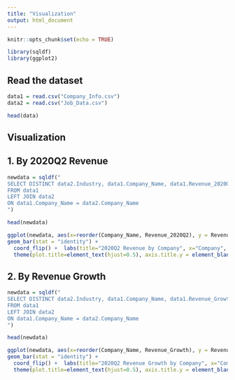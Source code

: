 ```yaml
---
title: "Visualization"
output: html_document
---
```


```r
knitr::opts_chunk$set(echo = TRUE)
```

```r
library(sqldf)
library(ggplot2)
```

## Read the dataset
```r
data1 = read.csv("Company_Info.csv")
data2 = read.csv("Job_Data.csv")
```

```r
head(data)
```

## Visualization

## 1. By 2020Q2 Revenue
```r
newdata = sqldf("
SELECT DISTINCT data2.Industry, data1.Company_Name, data1.Revenue_2020Q2
FROM data1
LEFT JOIN data2
ON data1.Company_Name = data2.Company_Name
")
```

```r
head(newdata)
```

```r
ggplot(newdata, aes(x=reorder(Company_Name, Revenue_2020Q2), y = Revenue_2020Q2, fill=Industry)) +     
geom_bar(stat = "identity") +
  coord_flip() +  labs(title="2020Q2 Revenue by Company", x="Company", y="Revenue in 2020-Q2 (USD million)") +
  theme(plot.title=element_text(hjust=0.5), axis.title.y = element_blank())
```

## 2. By Revenue Growth

```r
newdata = sqldf("
SELECT DISTINCT data2.Industry, data1.Company_Name, data1.Revenue_Growth
FROM data1
LEFT JOIN data2
ON data1.Company_Name = data2.Company_Name
")
```

```r
head(newdata)
```

```r
ggplot(newdata, aes(x=reorder(Company_Name, Revenue_Growth), y = Revenue_Growth, fill = Industry)) +     
geom_bar(stat = "identity") +
  coord_flip() +  labs(title="2020Q2 Revenue Growth by Company", x="Company", y="Revenue Growth (%)") +
  theme(plot.title=element_text(hjust=0.5), axis.title.y = element_blank())
```